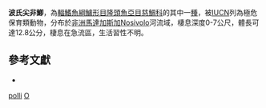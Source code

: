 {{Speciesbox
| taxon = Oxylapia polli
| binomial_authority = [[Kiener|Kiener]] & [[Maugé|Maugé]], 1966
| status = CR
| status_system= IUCN3.1
| synonyms = *''Oxylapia pollei'' <br /><small>Kiener & Maugé, 1966 </small>
}}
'''波氏尖非鯽'''，為[[輻鰭魚綱|輻鰭魚綱]][[鱸形目|鱸形目]][[隆頭魚亞目|隆頭魚亞目]][[慈鯛科|慈鯛科]]的其中一[[種|種]]，被[[IUCN|IUCN]]列為極危保育類動物，分布於[[非洲|非洲]][[馬達加斯加|馬達加斯加]]Nosivolo河流域，棲息深度0-7公尺，體長可達12.8公分，棲息在急流區，生活習性不明。

== 參考文獻 ==
*{{FishBase_species|genus=Oxylapia|species=polli|year=2013|month=4}}

{{鱸形目小作品}}

{{Taxonbar}}
[[Category:尖非鯽屬|polli]]
[[Category:1966年描述的魚類|O]]